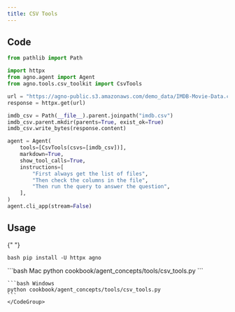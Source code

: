 ```yaml
---
title: CSV Tools
---
```


## Code

```python cookbook/agent_concepts/tools/csv_tools.py
from pathlib import Path

import httpx
from agno.agent import Agent
from agno.tools.csv_toolkit import CsvTools

url = "https://agno-public.s3.amazonaws.com/demo_data/IMDB-Movie-Data.csv"
response = httpx.get(url)

imdb_csv = Path(__file__).parent.joinpath("imdb.csv")
imdb_csv.parent.mkdir(parents=True, exist_ok=True)
imdb_csv.write_bytes(response.content)

agent = Agent(
    tools=[CsvTools(csvs=[imdb_csv])],
    markdown=True,
    show_tool_calls=True,
    instructions=[
        "First always get the list of files",
        "Then check the columns in the file",
        "Then run the query to answer the question",
    ],
)
agent.cli_app(stream=False)
```

## Usage

<Steps>
  <Snippet file="create-venv-step.mdx" />

{" "}

<Step title="Install libraries">```bash pip install -U httpx agno ```</Step>

  <Step title="Run Agent">
    <CodeGroup>
    ```bash Mac
    python cookbook/agent_concepts/tools/csv_tools.py
    ```

    ```bash Windows
    python cookbook/agent_concepts/tools/csv_tools.py
    ```
    </CodeGroup>

  </Step>
</Steps>
